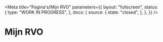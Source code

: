 
<Meta
  title="Pagina's/Mijn RVO"
  parameters={{
    layout: "fullscreen",
    status: {
      type: "WORK IN PROGRESS",
    },
    docs: {
      source: {
        state: "closed",
      },
    },
  }}
/>

# Mijn RVO

<Canvas>
  <Story name="Inloggen">
    <Inloggen />
  </Story>
</Canvas>

<Canvas>
  <Story name="Profiel">
    <Profiel />
  </Story>
</Canvas>

<Canvas>
  <Story name="Mijn zaken">
    <MijnZaken />
  </Story>
</Canvas>

<Canvas>
  <Story name="Zaak">
    <Zaak />
  </Story>
</Canvas>
